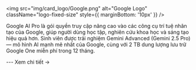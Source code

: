 
<img
    src="img/card_logo/Google.png"
    alt="Google Logo"
    className="logo-fixed-size"
    style={{ marginBottom: '10px' }}
  />

<CardLayout title="Google AI Pro">
  <p>
  Google AI Pro là gói quyền truy cập nâng cao vào các công cụ trí tuệ nhân tạo của Google, giúp người dùng học tập, nghiên cứu khoa học và sáng tạo hiệu quả hơn. Sinh viên được trải nghiệm Gemini Advanced (Gemini 2.5 Pro) — mô hình AI mạnh mẽ nhất của Google, cùng với 2 TB dung lượng lưu trữ Google One miễn phí trong 12 tháng.
  </p>
  ---
  <Link to="/docs/List/google">Xem chi tiết →</Link>
</CardLayout>
